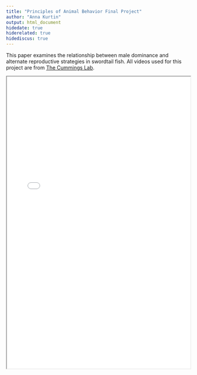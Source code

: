 ```yaml
---
title: "Principles of Animal Behavior Final Project"
author: "Anna Kurtin"
output: html_document
hidedate: true
hiderelated: true
hidediscus: true
---
```


This paper examines the relationship between male dominance and alternate reproductive strategies in swordtail fish. All videos used for this project are from [The Cummings Lab](https://sites.cns.utexas.edu/cummingslab/home).

<iframe src="/Kurtin_AnimalBehav_FinalProjectPaper.pdf" width="100%" height="800" border="0"></iframe>

